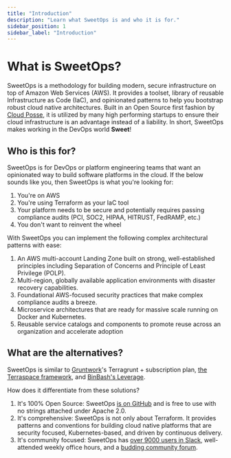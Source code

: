 ```yaml
---
title: "Introduction"
description: "Learn what SweetOps is and who it is for."
sidebar_position: 1
sidebar_label: "Introduction"
---
```


# What is SweetOps?

SweetOps is a methodology for building modern, secure infrastructure on top of Amazon Web Services (AWS). It provides a toolset, library of reusable Infrastructure as Code (IaC), and opinionated patterns to help you bootstrap robust cloud native architectures. Built in an Open Source first fashion by [Cloud Posse](https://cloudposse.com/), it is utilized by many high performing startups to ensure their cloud infrastructure is an advantage instead of a liability. In short, SweetOps makes working in the DevOps world **Sweet**!

## Who is this for?

SweetOps is for DevOps or platform engineering teams that want an opinionated way to build software platforms in the cloud. If the below sounds like you, then SweetOps is what you're looking for:

1. You're on AWS
1. You're using Terraform as your IaC tool
1. Your platform needs to be secure and potentially requires passing compliance audits (PCI, SOC2, HIPAA, HITRUST, FedRAMP, etc.)
1. You don't want to reinvent the wheel

With SweetOps you can implement the following complex architectural patterns with ease:

1. An AWS multi-account Landing Zone built on strong, well-established principles including Separation of Concerns and Principle of Least Privilege (POLP).
1. Multi-region, globally available application environments with disaster recovery capabilities.
1. Foundational AWS-focused security practices that make complex compliance audits a breeze.
1. Microservice architectures that are ready for massive scale running on Docker and Kubernetes.
1. Reusable service catalogs and components to promote reuse across an organization and accelerate adoption

## What are the alternatives?

SweetOps is similar to [Gruntwork](https://gruntwork.io/)'s Terragrunt + subscription plan, [the Terraspace framework](https://terraspace.cloud/), and [BinBash's Leverage](https://leverage.binbash.com.ar/).

How does it differentiate from these solutions?

1. It's 100% Open Source: SweetOps [is on GitHub](https://github.com/cloudposse) and is free to use with no strings attached under Apache 2.0.
1. It's comprehensive: SweetOps is not only about Terraform. It provides patterns and conventions for building cloud native platforms that are security focused, Kubernetes-based, and driven by continuous delivery.
1. It's community focused: SweetOps has [over 9000 users in Slack](https://sweetops.com/slack/), well-attended weekly office hours, and a [budding community forum](https://ask.sweetops.com/).
